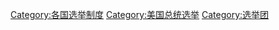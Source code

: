 [[Category:各国选举制度|Category:各国选举制度]]
[[Category:美国总统选举|Category:美国总统选举]]
[[Category:选举团|Category:选举团]]